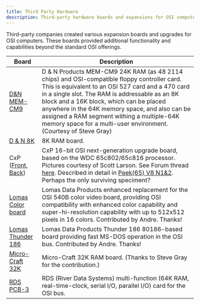 ```yaml
---
title: Third Party Hardware
description: Third-party hardware boards and expansions for OSI computers
---
```

<style>
{`
table td:first-child {
  width: 20%;
}
`}
</style>

Third-party companies created various expansion boards and upgrades for OSI computers. These boards provided additional functionality and capabilities beyond the standard OSI offerings.

| Board | Description |
|-------|-------------|
| [D&N MEM-CM9](/manuals/DN_MEM_CM9.pdf) | D & N Products MEM-CM9 24K RAM (as 48 2114 chips) and OSI-compatible floppy controller card. This is equivalent to an OSI 527 card and a 470 card in a single slot. The RAM is addressable as an 8K block and a 16K block, which can be placed anywhere in the 64K memory space, and also can be assigned a RAM segment withing a multiple-64K memory space for a multi-user environment. (Courtesy of Steve Gray) |
| [D & N 8K](/manuals/DN_8K_RAM.pdf) | 8K RAM board. |
| CxP ([Front](/misc/CxP_Front.jpg), [Back](/misc/CxP_Back.jpg)) | CxP 16-bit OSI next-generation upgrade board, based on the WDC 65c802/65c816 processor. Pictures courtesy of Scott Larson. See Forum thread [here](http://osiweb.org/osiforum/viewtopic.php?f=3&t=151). Described in detail in [Peek(65) V8 N1&2](/Peek65/Peek65_V8N1and2-01-02_1987.pdf). Perhaps the only surviving speciment? |
| [Lomas Color board](/manuals/Lomas_color.pdf) | Lomas Data Products enhanced replacement for the OSI 540B color video board, providing OSI compatibility with enhanced color capability and super-hi-resolution capability with up to 512x512 pixels in 16 colors. Contributed by Andre. Thanks! |
| [Lomas Thunder 186](/manuals/Lomas_Thunder_186_manual.pdf) | Lomas Data Products Thunder 186 80186-based board providing fast MS-DOS operation in the OSI bus. Contributed by Andre. Thanks! |
| [Micro-Craft 32K](/manuals/Micro-Craft_32K_RAMboard.pdf) | Micro-Craft 32K RAM board. (Thanks to Steve Gray for the contribution.) |
| [RDS PCB-3](/manuals/RDS_PCB-3.pdf) | RDS (River Data Systems) multi-function (64K RAM, real-time-clock, serial I/O, parallel I/O) card for the OSI bus. |
